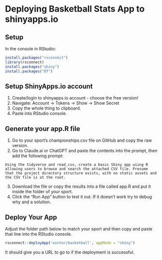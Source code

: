 # Deploying Basketball Stats App to shinyapps.io

## Setup

In the console in RStudio:

``` r
install.packages("rsconnect")
library(rsconnect)
install.packages("shiny")
install.packages("DT")
```

## Setup ShinyApps.io account

1.  Create/login to shinyapps.io account - choose the free version!
2.  Navigate: Account → Tokens → Show → Show Secret
3.  Copy the whole thing to clipboard.
4.  Paste into RStudio console.

## Generate your app.R file

1.  Go to your sport's championships.csv file on GitHub and copy the raw version.
2.  Go to Claude.ai or ChatGPT and paste the contents into the prompt, then add the following prompt:

```         
Using the tidyverse and read_csv, create a basic Shiny app using R allowing users to browse and search the attached CSV file. Presume that the project directory structure exists, with no static assets and the CSV file is at the root.
```

3.  Download the file or copy the results into a file called app.R and put it inside the folder of your sport.
4.  Click the "Run App" button to test it out. If it doesn't work try to debug why and a solution.

## Deploy Your App

Adjust the folder path below to match your sport and then copy and paste that line into the RStudio console.

``` r
rsconnect::deployApp('winter/basketball', appMode = "shiny")
```

It should give you a URL to go to if the deployment is successful.
